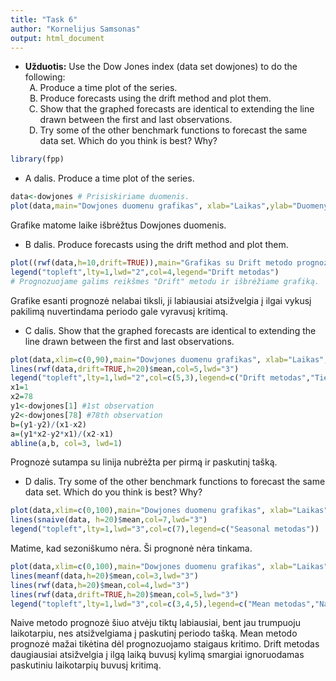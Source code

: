 ```yaml
---
title: "Task 6"
author: "Kornelijus Samsonas"
output: html_document
---
```


* **Užduotis:**  Use the Dow Jones index (data set dowjones) to do the following:
   (A) Produce a time plot of the series.
   (B) Produce forecasts using the drift method and plot them.
   (C) Show that the graphed forecasts are identical to extending the line drawn between the first and last observations.
   (D) Try some of the other benchmark functions to forecast the same data set. Which do you think is best? Why?

```r
library(fpp)
```


* A dalis. Produce a time plot of the series.
```r
data<-dowjones # Prisiskiriame duomenis.
plot(data,main="Dowjones duomenu grafikas", xlab="Laikas",ylab="Duomenys",lwd="3",col="2") 
```

Grafike matome laike išbrėžtus Dowjones duomenis.

* B dalis. Produce forecasts using the drift method and plot them.
```r
plot((rwf(data,h=10,drift=TRUE)),main="Grafikas su Drift metodo prognoze", xlab="Laikas",ylab="Duomenys",lwd="3",col="2")
legend("topleft",lty=1,lwd="2",col=4,legend="Drift metodas")
# Prognozuojame galims reikšmes "Drift" metodu ir išbrėžiame grafiką.
```

Grafike esanti prognozė nelabai tiksli, ji labiausiai atsižvelgia į ilgai vykusį pakilimą nuvertindama periodo gale vyravusį kritimą.


* C dalis. Show that the graphed forecasts are identical to extending the line drawn between the first and last observations.

```r
plot(data,xlim=c(0,90),main="Dowjones duomenu grafikas", xlab="Laikas",ylab="Duomenys",lwd="3",col="2") 
lines(rwf(data,drift=TRUE,h=20)$mean,col=5,lwd="3")
legend("topleft",lty=1,lwd="2",col=c(5,3),legend=c("Drift metodas","Tiese per pradzia ir pabaiga"))
x1=1
x2=78
y1<-dowjones[1] #1st observation 
y2<-dowjones[78] #78th observation
b=(y1-y2)/(x1-x2)
a=(y1*x2-y2*x1)/(x2-x1)
abline(a,b, col=3, lwd=1)
```

Prognozė sutampa su linija nubrėžta per pirmą ir paskutinį tašką.

* D dalis. Try some of the other benchmark functions to forecast the same data set. Which do you think is best? Why?
```r
plot(data,xlim=c(0,100),main="Dowjones duomenu grafikas", xlab="Laikas",ylab="Duomenys",lwd="3",col="2") 
lines(snaive(data, h=20)$mean,col=7,lwd="3")
legend("topleft",lty=1,lwd="3",col=c(7),legend=c("Seasonal metodas"))
```

Matime, kad sezoniškumo nėra. Ši prognonė nėra tinkama.

```r
plot(data,xlim=c(0,100),main="Dowjones duomenu grafikas", xlab="Laikas",ylab="Duomenys",lwd="3",col="2") 
lines(meanf(data,h=20)$mean,col=3,lwd="3")
lines(rwf(data,h=20)$mean,col=4,lwd="3")
lines(rwf(data,drift=TRUE,h=20)$mean,col=5,lwd="3")
legend("topleft",lty=1,lwd="3",col=c(3,4,5),legend=c("Mean metodas","Naive metodas","Drift metodas"))
```

Naive metodo prognozė šiuo atvėju tiktų labiausiai, bent jau trumpuoju laikotarpiu, nes atsižvelgiama į paskutinį periodo tašką. Mean metodo prognozė mažai tikėtina dėl prognozuojamo staigaus kritimo. Drift metodas daugiausiai atsižvelgia į ilgą laiką buvusį kylimą smargiai ignoruodamas paskutiniu laikotarpių buvusį kritimą.
